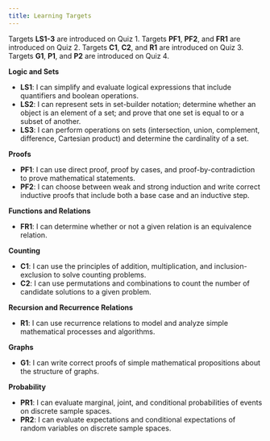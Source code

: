 ```yaml
---
title: Learning Targets
---
```


[Targets **LS1-3** are introduced on Quiz 1. Targets **PF1**, **PF2**, and **FR1** are introduced on Quiz 2. Targets **C1**, **C2**, and **R1** are introduced on Quiz 3. Targets **G1**, **P1**, and **P2** are introduced on Quiz 4.]{.aside}
 
**Logic and Sets **

- **LS1**: I can simplify and evaluate logical expressions that include quantifiers and boolean operations. 
- **LS2**: I can represent sets in set-builder notation; determine whether an object is an element of a set; and prove that one set is equal to or a subset of another. 
- **LS3**: I can perform operations on sets (intersection, union, complement, difference, Cartesian product) and determine the cardinality of a set. 

**Proofs **

- **PF1**: I can use direct proof, proof by cases, and proof-by-contradiction to prove mathematical statements. 
- **PF2**: I can choose between weak and strong induction and write correct inductive proofs that include both a base case and an inductive step. 

**Functions and Relations**

- **FR1**: I can determine whether or not a given relation is an equivalence relation. 


**Counting** 

- **C1**: I can use the principles of addition, multiplication, and inclusion-exclusion to solve counting problems. 
- **C2**: I can use permutations and combinations to count the number of candidate solutions to a given problem. 

**Recursion and Recurrence Relations**

- **R1**: I can use recurrence relations to model and analyze simple mathematical processes and algorithms. 


**Graphs**

- **G1**: I can write correct proofs of simple mathematical propositions about the structure of graphs. 

**Probability**

- **PR1**: I can evaluate marginal, joint, and conditional probabilities of events on discrete sample spaces. 
- **PR2**: I can evaluate expectations and conditional expectations of random variables on discrete sample spaces. 


